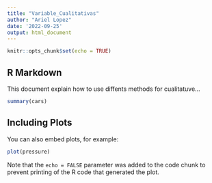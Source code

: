 ```yaml
---
title: "Variable_Cualitativas"
author: "Ariel Lopez"
date: '2022-09-25'
output: html_document
---
```


```r
knitr::opts_chunk$set(echo = TRUE)
```

## R Markdown

This document explain how to use diffents methods for cualitatuve...

```r
summary(cars)
```

## Including Plots

You can also embed plots, for example:

```r
plot(pressure)
```

Note that the `echo = FALSE` parameter was added to the code chunk to prevent printing of the R code that generated the plot.
